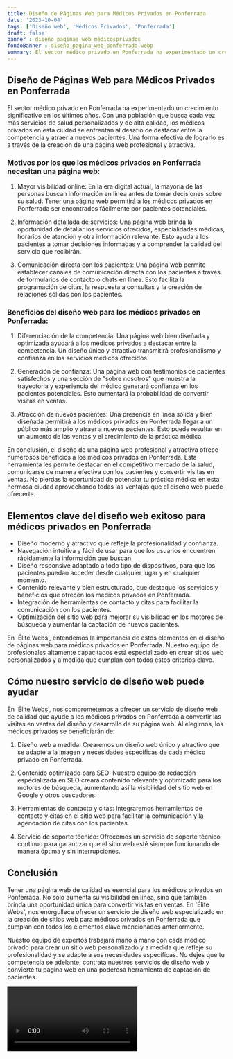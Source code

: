 ```yaml
---
title: Diseño de Páginas Web para Médicos Privados en Ponferrada
date: '2023-10-04'
tags: ['Diseño web', 'Médicos Privados', 'Ponferrada']
draft: false
banner : diseño_paginas_web_médicosprivados
fondoBanner : diseño_pagina_web_ponferrada.webp
summary: El sector médico privado en Ponferrada ha experimentado un crecimiento significativo en los últimos años. Con una población que busca cada vez más servicios de salud personalizados y de alta calidad, los médicos privados en esta ciudad se enfrentan al desafío de destacar entre la competencia y atraer a nuevos pacientes. Una forma efectiva de lograrlo es a través de la creación de una página web profesional y atractiva.
---
```


## Diseño de Páginas Web para Médicos Privados en Ponferrada

El sector médico privado en Ponferrada ha experimentado un crecimiento significativo en los últimos años. Con una población que busca cada vez más servicios de salud personalizados y de alta calidad, los médicos privados en esta ciudad se enfrentan al desafío de destacar entre la competencia y atraer a nuevos pacientes. Una forma efectiva de lograrlo es a través de la creación de una página web profesional y atractiva.

### Motivos por los que los médicos privados en Ponferrada necesitan una página web:

1. Mayor visibilidad online: En la era digital actual, la mayoría de las personas buscan información en línea antes de tomar decisiones sobre su salud. Tener una página web permitirá a los médicos privados en Ponferrada ser encontrados fácilmente por pacientes potenciales.

2. Información detallada de servicios: Una página web brinda la oportunidad de detallar los servicios ofrecidos, especialidades médicas, horarios de atención y otra información relevante. Esto ayuda a los pacientes a tomar decisiones informadas y a comprender la calidad del servicio que recibirán.

3. Comunicación directa con los pacientes: Una página web permite establecer canales de comunicación directa con los pacientes a través de formularios de contacto o chats en línea. Esto facilita la programación de citas, la respuesta a consultas y la creación de relaciones sólidas con los pacientes.

### Beneficios del diseño web para los médicos privados en Ponferrada:

1. Diferenciación de la competencia: Una página web bien diseñada y optimizada ayudará a los médicos privados a destacar entre la competencia. Un diseño único y atractivo transmitirá profesionalismo y confianza en los servicios médicos ofrecidos.

2. Generación de confianza: Una página web con testimonios de pacientes satisfechos y una sección de "sobre nosotros" que muestra la trayectoria y experiencia del médico generará confianza en los pacientes potenciales. Esto aumentará la probabilidad de convertir visitas en ventas.

3. Atracción de nuevos pacientes: Una presencia en línea sólida y bien diseñada permitirá a los médicos privados en Ponferrada llegar a un público más amplio y atraer a nuevos pacientes. Esto puede resultar en un aumento de las ventas y el crecimiento de la práctica médica.

En conclusión, el diseño de una página web profesional y atractiva ofrece numerosos beneficios a los médicos privados en Ponferrada. Esta herramienta les permite destacar en el competitivo mercado de la salud, comunicarse de manera efectiva con los pacientes y convertir visitas en ventas. No pierdas la oportunidad de potenciar tu práctica médica en esta hermosa ciudad aprovechando todas las ventajas que el diseño web puede ofrecerte.

<GifSeo />

<Cta />

## Elementos clave del diseño web exitoso para médicos privados en Ponferrada

- Diseño moderno y atractivo que refleje la profesionalidad y confianza.
- Navegación intuitiva y fácil de usar para que los usuarios encuentren rápidamente la información que buscan.
- Diseño responsive adaptado a todo tipo de dispositivos, para que los pacientes puedan acceder desde cualquier lugar y en cualquier momento.
- Contenido relevante y bien estructurado, que destaque los servicios y beneficios que ofrecen los médicos privados en Ponferrada.
- Integración de herramientas de contacto y citas para facilitar la comunicación con los pacientes.
- Optimización del sitio web para mejorar su visibilidad en los motores de búsqueda y aumentar la captación de nuevos pacientes.

En 'Élite Webs', entendemos la importancia de estos elementos en el diseño de páginas web para médicos privados en Ponferrada. Nuestro equipo de profesionales altamente capacitados está especializado en crear sitios web personalizados y a medida que cumplan con todos estos criterios clave.

## Cómo nuestro servicio de diseño web puede ayudar

En 'Élite Webs', nos comprometemos a ofrecer un servicio de diseño web de calidad que ayude a los médicos privados en Ponferrada a convertir las visitas en ventas del diseño y desarrollo de su página web. Al elegirnos, los médicos privados se beneficiarán de:

1. Diseño web a medida: Crearemos un diseño web único y atractivo que se adapte a la imagen y necesidades específicas de cada médico privado en Ponferrada.

2. Contenido optimizado para SEO: Nuestro equipo de redacción especializada en SEO creará contenido relevante y optimizado para los motores de búsqueda, aumentando así la visibilidad del sitio web en Google y otros buscadores.

3. Herramientas de contacto y citas: Integraremos herramientas de contacto y citas en el sitio web para facilitar la comunicación y la agendación de citas con los pacientes.

4. Servicio de soporte técnico: Ofrecemos un servicio de soporte técnico continuo para garantizar que el sitio web esté siempre funcionando de manera óptima y sin interrupciones.

## Conclusión

Tener una página web de calidad es esencial para los médicos privados en Ponferrada. No solo aumenta su visibilidad en línea, sino que también brinda una oportunidad única para convertir visitas en ventas. En 'Élite Webs', nos enorgullece ofrecer un servicio de diseño web especializado en la creación de sitios web para médicos privados en Ponferrada que cumplan con todos los elementos clave mencionados anteriormente.

Nuestro equipo de expertos trabajará mano a mano con cada médico privado para crear un sitio web personalizado y a medida que refleje su profesionalidad y se adapte a sus necesidades específicas. No dejes que tu competencia se adelante, contrata nuestros servicios de diseño web y convierte tu página web en una poderosa herramienta de captación de pacientes.

<Video />

<CtaBot job='Médicos Privados' city='Ponferrada'/>

<Gmaps query='Ponferrada+españa+maps' />